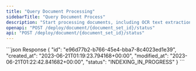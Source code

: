 ```yaml
---
title: "Query Document Processing"
sidebarTitle: "Query Document Process"
description: "Start processing documents, including OCR text extraction and indexing."
openapi: "POST /deploy/document/{document_set_id}/status"
api: "POST /deploy/document/{document_set_id}/status"
---
```


<ResponseExample>
  ```json Response
{
    "id": "e96d77b2-b766-45e4-bba7-8c4023ed1e39",
    "created_at": "2023-06-21T01:19:23.794168+00:00",
    "modified_at": "2023-06-21T01:22:42.841682+00:00",
    "status": "INDEXING_IN_PROGRESS"
}
  ```
</ResponseExample>
